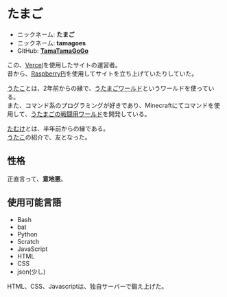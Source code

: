 # たまご
 - ニックネーム: **たまご**
 - ニックネーム: **tamagoes**
 - GitHub: [**TamaTamaGoGo**](http://github.com/tamatamagogo)

この、[Vercel](https://vercel.com)を使用したサイトの運営者。  
昔から、[RaspberryPi](https://raspberrypi.org)を使用してサイトを立ち上げていたりしていた。 

[うたこ](/wiki/author/utako)とは、2年前からの縁で、[うたまごワールド](/wiki/world/utamago-world)というワールドを使っている。  
また、コマンド系のプログラミングが好きであり、Minecraftにてコマンドを使用して、[うたまごの戦闘用ワールド](/wiki/world/utamago-fight-world)を開発している。 

[たむけ](/wiki/author/tamuke)とは、半年前からの縁である。  
[うたこ](/wiki/author/utako)の紹介で、友となった。

## 性格
正直言って、**意地悪**。


## 使用可能言語
 - Bash
 - bat
 - Python
 - Scratch
 - JavaScript
 - HTML
 - CSS
 - json(少し)

HTML、CSS、Javascriptは、独自サーバーで鍛え上げた。

